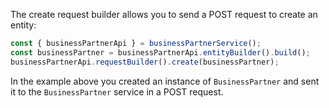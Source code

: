 The create request builder allows you to send a POST request to create an entity:

```ts
const { businessPartnerApi } = businessPartnerService();
const businessPartner = businessPartnerApi.entityBuilder().build();
businessPartnerApi.requestBuilder().create(businessPartner);
```

In the example above you created an instance of `BusinessPartner` and sent it to the `BusinessPartner` service in a POST request.
